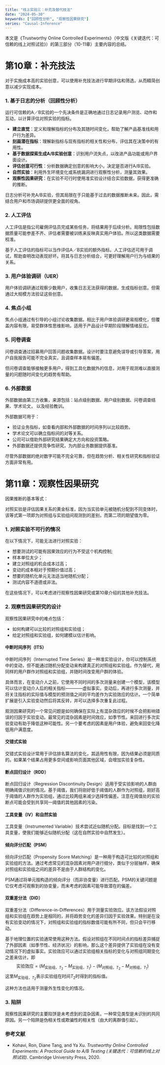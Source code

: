 ```yaml
---
title: "线上实验三：补充及替代技法"
date: "2024-05-30"
keywords: ["回顾性分析", "观察性因果研究"]
series: "Causal-Inference"
---
```


本文是《Trustworthy Online Controlled Experiments》（中文版《关键迭代：可信赖的线上对照试验》）的第三部分（10-11章）主要内容的总结。


# 第10章：补充技法

对于实施成本高的实验创意，可以使用补充技法进行早期评估和筛选，从而精简创意以减少实现成本。

### 1. 基于日志的分析（回顾性分析）

运行可信赖的A／B实验的一个先决条件是正确地通过日志记录用户测览、动作和互动，以计算评估对照实验的指标。

- **建立直觉**：定义和理解指标的分布及其随时间变化，帮助了解产品基准线和用户行为差异。
- **刻画潜在指标**：理解新指标与现有指标的相关性和分布，评估其在决策中的有用性。
- **基于数据探索生成A/B实验创意**：识别用户流失点，以改进产品功能或用户界面设计。
- **评估创意可行性**：分析数据确定创意的影响大小，决定是否进行A/B实验。
- **自然实验**：利用外生环境变化或系统漏洞进行观察性分析，测量其效果。
- **观察性因果研究**：在实验不可行时使用准实验设计结合实验数据，获得更准确的推断。

日志分析可补充A/B实验，但其局限在于只能基于过去的数据推断未来。因此，需结合用户和市场调研提供更全面的视角。


### 2. 人工评估

人工评估是指公司雇佣评估员完成某些任务，将结果用于后续分析。局限性包括数据质量可能参差不齐、评估者需要被训练来反映真实用户体验。所以这类数据需要校准。

基于人工评估的指标可以当作评估A／B实验的额外指标。人工评估还可用于调试，帮助查明改动表现好坏。将其与日志分析结合，可更好理解用户行为与结果的关系。

### 3. 用户体验调研（UER）

用户体验调研通过观察少数用户，收集日志无法获得的数据，生成指标创意。但需通过大规模方法验证这些创意。


### 4. 焦点小组

焦点小组通过有引导的小组讨论收集数据。相比于用户体验调研更易规模化，但覆盖内容有限，易受群体性思维影响，适用于产品设计早期阶段理解情绪反应。


### 5. 问卷调查

问卷调查通过招募用户回答问题收集数据。设计时要注意避免误导或引导答案，用户自我报告可能不完全真实，且调查样本易有偏差。

但问卷调查能够接触更多用户，得到工具化数据外的信息，对用于观测难以直接测量的问题随时间变化的趋势有帮助。

### 6. 外部数据

外部数据由第三方收集，来源包括：站点级别数据、用户级别数据、问卷调查结果、学术论文， 以及经验教训。

外部数据可用于：

- 验证业务指标，如查看内部和外部数据的时间序列以比较趋势。
- 学术论文可以确立指标间的对等关系。
- 公司可以借助外部研究结果确定大方向和投资策略。
- 外部数据还提供竞争性研究，为内部业务数据提供基准。

尽管外部数据的绝对数字可能不完全可靠，但在趋势分析、相关性研究和指标验证方面非常有用。

# 第11章：观察性因果研究
因果推断的基本等式：
\begin{align*}
&\text{受影响人群的结果（treated）} - \text{未受影响人群的结果（untreated） } \\
=&\left(\text{受影响人群的结果（实际影响）} - \text{受影响人群如果未受影响的结果（虚拟事实）}\right) \\
&+ \left(\text{受影响人群如果未受影响的结果} - \text{未受影响人群的结果}\right) \\
= &\text{变动对于受影响人群的作用} + \text{选择性偏差}
\end{align*}

对照实验是评估因果关系的黄金标准，因为当实验单元被随机分配到不同变体时，该等式第一项即为对照组与实验组间观测到的差别，而第二项的期望值为零。

### 1. 对照实验不可行的情况
在以下情况下，可能无法进行对照实验：

- 想要测试的可能有因果效应的行为不受这个机构控制;
- 样本单位太少；
- 建立对照组的机会成本过高；
- 变动的成本相对于预期价值过高；
- 想要的随机化单元无法适当地随机分配；
- 测试内容不道德或非法。

在这些情况下，可以考虑进行观察性因果研究或第10章介绍的其他补充技法。

### 2. 观察性因果研究的设计
观察性因果研究中的难点包括：

- 如何构建可以比较的对照组和实验组；
- 给定对照组和实验组，如何建模以估计影响。

#### 中断时间序列（ITS）
中断时间序列（Interrupted Time Series）是一种准实验设计，你可以控制系统中的变动，但不能通过随机分配变动来构建真正的对照组和实验组。作为替代，用同样的用户群作对照组和实验组，并随时间改变用户群的体验。

具体而言，在变动介人之前，它使用不同时间的多次测量来创建一个模型，该模型可以估计变动介人后的相关指标————虚拟事实。变动后，再进行多次测量，并将关注指标的实际值与模型的预测值之间的平均差作为实验效应的估计。一个简单扩展是引入实验变动然后将其反转，并可以选择多次重复此过程。

观测因果研究的一个常见问题是如何确保在实际上有混杂效应的时候不会把影响错误的归因于实验变动。最常见的混杂因素是时间效应，如季节性。来回进行多次实验变动有助于降低这种可能性。另一个要考虑的因素是用户体验，避免来回变化降低用户满意度。

#### 交错式实验
交错式实验设计常用于评估排名算法的变化，其适用性有限，因为结果必须是同质的。如果某个结果占用更多空间或影响页面其他区域，会增加实验复杂性。

#### 断点回归设计（RDD）
断点回归设计（Regression Discontinuity Design）适用于受实验影响的人群由明确阈值识别的情况。基于阈值，我们将刚好低于阈值的人群作为对照组，刚好高于阈值的人群作为实验组，通过比较两组来减少选择性偏差。注意在阈值处的实验断点可能会受到共享同一阈值的其他因素的污染。

#### 工具变量（IV）和自然实验
工具变量（Instrumented Variable）技术尝试近似随机分配。目标是找到一个工具变量，使我们能够近似随机分配（这在自然实验中自然发生）。

#### 倾向评分匹配（PSM）
倾向评分匹配（Propensity Score Matching）是一种用于构造可比较的对照组和实验组的方法。通过考虑常见的混杂因素对用户进行细分，类似于分层抽样，确保对照组和实验组之间的差异不是由于人群结构的变化。

PSM通过将单元按构造的倾向评分（而非协变量）进行匹配。PSM的关键问题是它仅考虑可观察到的协变量，而未考虑的因素可能导致潜在的偏差。

#### 双重差分法（DID）

双重差分法（Difference-in-Differences）用于测量实验效应。该方法假设对照组和实验组在趋势上是相同的，并将趋势变化的差异归因于实验效果。特别是在没有实验变动的情况下，对照组和实验组的指标数值可能有所不同，但只会平行移动。

基于地理位置的实验通常使用这种方法。假设对照组在不同时间点的指标差异捕捉了外部因素（如季节性、经济状况）的影响，那么这个差异提供了实验组在没有变动情况下的虚拟事实。实验效应可以通过实验组相关指标的变化与对照组同期变化之差来估计。即
$$
\text{实验效应} = \left(M_{\text{实验组}，T_2} - M_{\text{实验组}，T_1}\right) - \left(M_{\text{对照组}，T_2} - M_{\text{对照组}，T_1}\right)
$$
这里$M_{\text{实验组}，T_2}$表示实验组在时间$T_2$时得到的指标值。

这种方法也适用于测量外生性变化的情况。

### 3. 陷阱
观察性因果研究的主要陷饼是未考虑到的混杂因素，一种常见类型是未识别的共同原因。另一个陷阱是伪相关性或欺骗性的相关性（由大的离群值引起）。

### 参考文献

- Kohavi, Ron, Diane Tang, and Ya Xu. *Trustworthy Online Controlled Experiments: A Practical Guide to A/B Testing (关键迭代：可信赖的线上对照试验)*. Cambridge University Press, 2020.
